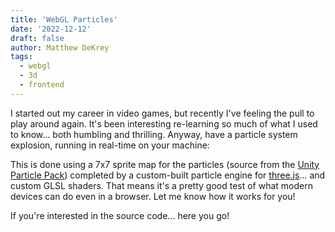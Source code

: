 ```yaml
---
title: 'WebGL Particles'
date: '2022-12-12'
draft: false
author: Matthew DeKrey
tags:
  - webgl
  - 3d
  - frontend
---
```



I started out my career in video games, but recently I've feeling the pull to play around again. It's been interesting
re-learning so much of what I used to know... both humbling and thrilling. Anyway, have a particle system explosion,
running in real-time on your machine:

<ExplosionScene client:load />

This is done using a 7x7 sprite map for the particles (source from the
[Unity Particle Pack](https://assetstore.unity.com/packages/essentials/tutorial-projects/unity-particle-pack-127325))
completed by a custom-built particle engine for [three.js](https://threejs.org/)... and custom GLSL shaders.
That means it's a pretty good test of what modern devices can do even in a browser. Let me know how it works for you!

If you're interested in the source code... <SourceLink isTree={true} path="ui/src/3d">here you go!</SourceLink>
